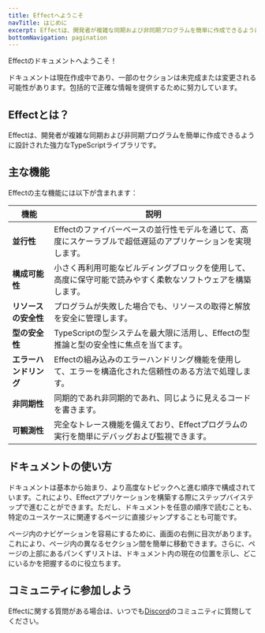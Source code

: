 ```yaml
---
title: Effectへようこそ
navTitle: はじめに
excerpt: Effectは、開発者が複雑な同期および非同期プログラムを簡単に作成できるように設計された強力なTypeScriptライブラリです。
bottomNavigation: pagination
---
```


Effectのドキュメントへようこそ！

<Warning>
  ドキュメントは現在作成中であり、一部のセクションは未完成または変更される可能性があります。包括的で正確な情報を提供するために努力しています。
</Warning>

## Effectとは？

Effectは、開発者が複雑な同期および非同期プログラムを簡単に作成できるように設計された強力なTypeScriptライブラリです。

## 主な機能

Effectの主な機能には以下が含まれます：

| **機能**               | **説明**                                                                                                     |
| ---------------------- | ------------------------------------------------------------------------------------------------------------ |
| **並行性**             | Effectのファイバーベースの並行性モデルを通じて、高度にスケーラブルで超低遅延のアプリケーションを実現します。 |
| **構成可能性**         | 小さく再利用可能なビルディングブロックを使用して、高度に保守可能で読みやすく柔軟なソフトウェアを構築します。 |
| **リソースの安全性**   | プログラムが失敗した場合でも、リソースの取得と解放を安全に管理します。                                       |
| **型の安全性**         | TypeScriptの型システムを最大限に活用し、Effectの型推論と型の安全性に焦点を当てます。                         |
| **エラーハンドリング** | Effectの組み込みのエラーハンドリング機能を使用して、エラーを構造化された信頼性のある方法で処理します。       |
| **非同期性**           | 同期的であれ非同期的であれ、同じように見えるコードを書きます。                                               |
| **可観測性**           | 完全なトレース機能を備えており、Effectプログラムの実行を簡単にデバッグおよび監視できます。                   |

## ドキュメントの使い方

ドキュメントは基本から始まり、より高度なトピックへと進む順序で構成されています。これにより、Effectアプリケーションを構築する際にステップバイステップで進むことができます。ただし、ドキュメントを任意の順序で読むことも、特定のユースケースに関連するページに直接ジャンプすることも可能です。

ページ内のナビゲーションを容易にするために、画面の右側に目次があります。これにより、ページ内の異なるセクション間を簡単に移動できます。さらに、ページの上部にあるパンくずリストは、ドキュメント内の現在の位置を示し、どこにいるかを把握するのに役立ちます。

## コミュニティに参加しよう

Effectに関する質問がある場合は、いつでも[Discord](https://discord.gg/effect-ts)のコミュニティに質問してください。
